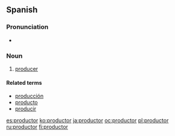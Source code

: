 ==Spanish==

===Pronunciation===
* {{IPA|/pɾoðukˈto̞ɾ/|lang=es}}

===Noun===
{{es-noun-mf|f=productora|mpl=productores|fpl=productoras}}

# [[producer]]

====Related terms====
* [[producción]]
* [[producto]]
* [[producir]]

[[es:productor]]
[[ko:productor]]
[[ja:productor]]
[[oc:productor]]
[[pl:productor]]
[[ru:productor]]
[[fi:productor]]